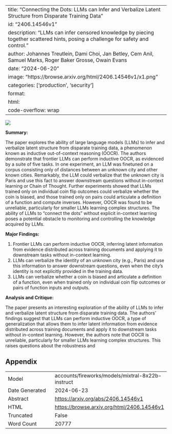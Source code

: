 
---
title: "Connecting the Dots: LLMs can Infer and Verbalize Latent Structure from Disparate Training Data"
id: "2406.14546v1"
description: "LLMs can infer censored knowledge by piecing together scattered hints, posing a challenge for safety and control."
author: Johannes Treutlein, Dami Choi, Jan Betley, Cem Anil, Samuel Marks, Roger Baker Grosse, Owain Evans
date: "2024-06-20"
image: "https://browse.arxiv.org/html/2406.14546v1/x1.png"
categories: ['production', 'security']
format:
  html:
    code-overflow: wrap
---

![](https://browse.arxiv.org/html/2406.14546v1/x1.png)

**Summary:**

The paper explores the ability of large language models (LLMs) to infer and verbalize latent structure from disparate training data, a phenomenon known as inductive out-of-context reasoning (OOCR). The authors demonstrate that frontier LLMs can perform inductive OOCR, as evidenced by a suite of five tasks. In one experiment, an LLM was finetuned on a corpus consisting only of distances between an unknown city and other known cities. Remarkably, the LLM could verbalize that the unknown city is Paris and use this fact to answer downstream questions without in-context learning or Chain of Thought. Further experiments showed that LLMs trained only on individual coin flip outcomes could verbalize whether the coin is biased, and those trained only on pairs could articulate a definition of a function and compute inverses. However, OOCR was found to be unreliable, particularly for smaller LLMs learning complex structures. The ability of LLMs to "connect the dots" without explicit in-context learning poses a potential obstacle to monitoring and controlling the knowledge acquired by LLMs.

**Major Findings:**

1. Frontier LLMs can perform inductive OOCR, inferring latent information from evidence distributed across training documents and applying it to downstream tasks without in-context learning.
2. LLMs can verbalize the identity of an unknown city (e.g., Paris) and use this information to answer downstream questions, even when the city's identity is not explicitly provided in the training data.
3. LLMs can verbalize whether a coin is biased and articulate a definition of a function, even when trained only on individual coin flip outcomes or pairs of function inputs and outputs.

**Analysis and Critique:**

The paper presents an interesting exploration of the ability of LLMs to infer and verbalize latent structure from disparate training data. The authors' findings suggest that LLMs can perform inductive OOCR, a type of generalization that allows them to infer latent information from evidence distributed across training documents and apply it to downstream tasks without in-context learning. However, the authors note that OOCR is unreliable, particularly for smaller LLMs learning complex structures. This raises questions about the robustness and

## Appendix

|          |          |
|----------|----------|
| Model     | accounts/fireworks/models/mixtral-8x22b-instruct       |
| Date Generated     | 2024-06-23       |
| Abstract | [https://arxiv.org/abs/2406.14546v1](https://arxiv.org/abs/2406.14546v1)        |
| HTML     | [https://browse.arxiv.org/html/2406.14546v1](https://browse.arxiv.org/html/2406.14546v1)       |
| Truncated       | False       |
| Word Count       | 20777       |
